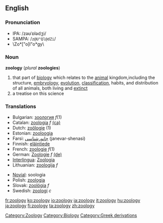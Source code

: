 ==English==
{{wikipedia}}
===Pronunciation===
*IPA: /zəʊˈɒlədʒi/
*SAMPA: /<tt>z@U"Ql@dZi</tt>/
*\Zo*["o]l"o*gy\

===Noun===
'''zoology''' (''plural'' '''zoologies''')
# that part of [[biology]] which relates to the [[animal]] kingdom,including the structure, [[embryology]], [[evolution]], [[classification]], habits, and distribution of all animals, both living and [[extinct]]
# a treatise on this science

===Translations===
{{top}}
*Bulgarian: [[зоология]] ''f''(1)
*Catalan: [[zoologia]] ''f'' [[:ca:zoologia|(ca)]] 
*Dutch: [[zoölogie]] (1)
*Estonian: [[zooloogia]]
*Farsi: [[جانورشناسی]] (janevar-shenasi)
*Finnish: [[eläintiede]]
*French: [[zoologie]] ''f''(1)
*German: [[Zoologie]] ''f'' [[:de:Zoologie|(de)]] 
*[[Interlingua]]: [[Zoologia]]
*Lithuanian: [[zoologija]] ''f''
{{mid}}
*[[Novial]]: soologia
*Polish: [[zoologia]]
*Slovak: [[zoológia#Slovak|zoológia]] ''f''
*Swedish: [[zoologi#Swedish|zoologi]] ''c''
{{bottom}}

[[Category:Zoology]]
[[Category:Biology]]
[[Category:Greek derivations]]

[[fr:zoology]]
[[ko:zoology]]
[[io:zoology]]
[[ia:zoology]]
[[it:zoology]]
[[hu:zoology]]
[[ja:zoology]]
[[fi:zoology]]
[[ta:zoology]]
[[zh:zoology]]